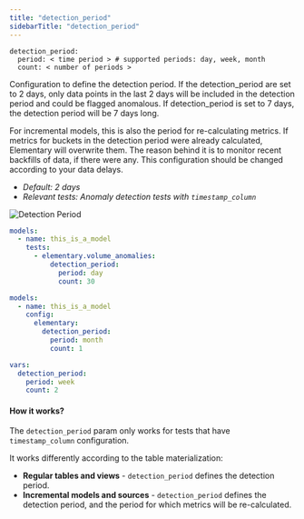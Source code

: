 ```yaml
---
title: "detection_period"
sidebarTitle: "detection_period"
---
```

<Snippet file="ai-generate-test.mdx" />

```
detection_period:
  period: < time period > # supported periods: day, week, month
  count: < number of periods >
```

Configuration to define the detection period.
If the detection_period are set to 2 days, only data points in the last 2 days will be included in the detection period and could be flagged anomalous.
If detection_period is set to 7 days, the detection period will be 7 days long.

For incremental models, this is also the period for re-calculating metrics.
If metrics for buckets in the detection period were already calculated, Elementary will overwrite them. The reason behind it is to monitor recent backfills of data, if there were any.
This configuration should be changed according to your data delays.

- _Default: 2 days_
- _Relevant tests: Anomaly detection tests with `timestamp_column`_

<img src="/pics/anomalies/detection-period.png" alt="Detection Period" />

<RequestExample>

```yml test
models:
  - name: this_is_a_model
    tests:
      - elementary.volume_anomalies:
          detection_period:
            period: day
            count: 30
```

```yml model
models:
  - name: this_is_a_model
    config:
      elementary:
        detection_period:
          period: month
          count: 1
```

```yml dbt_project.yml
vars:
  detection_period:
    period: week
    count: 2
```

</RequestExample>

#### How it works?

The `detection_period` param only works for tests that have `timestamp_column` configuration.

It works differently according to the table materialization:

- **Regular tables and views** - `detection_period` defines the detection period.
- **Incremental models and sources** - `detection_period` defines the detection period, and the period for which metrics will be re-calculated.
